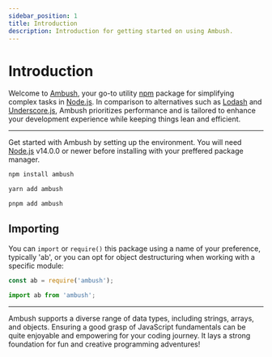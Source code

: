 ```yaml
---
sidebar_position: 1
title: Introduction
description: Introduction for getting started on using Ambush.
---
```



# Introduction

Welcome to [Ambush][ambush], your go-to utility [npm][npm] package for simplifying complex tasks in [Node.js][node]. In comparison to alternatives such as [Lodash][lodash] and [Underscore.js][underscore], Ambush prioritizes performance and is tailored to enhance your development experience while keeping things lean and efficient.

---

Get started with Ambush by setting up the environment. You will need [Node.js][node] v14.0.0 or newer before installing with your preffered package manager.

<Tabs>
<TabItem value="npm" label="npm">

```bash
npm install ambush
```

</TabItem>
<TabItem value="yarn" label="yarn">

```bash
yarn add ambush
```

</TabItem>
<TabItem value="pnpm" label="pnpm">

```bash
pnpm add ambush
```

</TabItem>
</Tabs>

## Importing

You can `import` or `require()` this package using a name of your preference, typically 'ab', or you can opt for object destructuring when working with a specific module:

<Tabs>
<TabItem value="cjs" label="CommonJS">

```js
const ab = require('ambush');
```

</TabItem>
<TabItem value="esm" label="ES Modules">

```js
import ab from 'ambush';
```

</TabItem>
</Tabs>

---

Ambush supports a diverse range of data types, including strings, arrays, and objects. Ensuring a good grasp of JavaScript fundamentals can be quite enjoyable and empowering for your coding journey. It lays a strong foundation for fun and creative programming adventures!

[ambush]: https://github.com/ambushjs/ambush
[npm]: https://npmjs.com/package/ambush
[node]: https://nodejs.org/en
[lodash]: https://npmjs.com/package/lodash
[underscore]: https://npmjs.com/package/underscore
